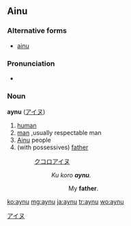 ==Ainu==

===Alternative forms===
* [[ainu]]

===Pronunciation===
* {{IPA|/ʔajnu/|lang=ain}}

===Noun===
'''aynu''' ([[アイヌ]])

# [[human]]
# [[man]] ,usually respectable man
# [[Ainu]] people
# (with possessives) [[father]]
#: [[クコロ]][[アイヌ]]
#:: ''Ku koro '''aynu'''.''
#::: My '''father'''.

[[Category:Ainu nouns|アイヌ]]

[[ko:aynu]]
[[mg:aynu]]
[[ja:aynu]]
[[tr:aynu]]
[[wo:aynu]]